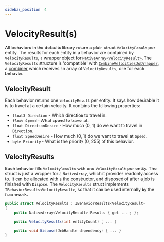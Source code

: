 ```yaml
---
sidebar_position: 4
---
```


# VelocityResult(s)

All behaviors in the defaults library return a plain struct `VelocityResult` per entity. The results for each entity in a behavior are contained by `VelocityResults`, a wrapper object for [`NativeArray<VelocityResult>`](https://docs.unity3d.com/ScriptReference/Unity.Collections.NativeArray_1.html). The `VelocityResults` structure is 'compatible' with [`CombineVelocitiesJobWrapper`](/docs/documentation-defaults/Combiner), a [combiner](/docs/documentation-core/combiner) which receives an array of `VelocityResults`, one for each behavior. 

## VelocityResult

Each behavior returns one `VelocityResult` per entity. It says how desirable it is to travel at a certain velocity. It contains the following properties:

- `float3 Direction` - Which direction to travel in.
- `float Speed` - What speed to travel at.
- `float DirectionDesire` - How much (0, 1) do we want to travel in `Direction`.
- `float SpeedDesire` - How much (0, 1) do we want to travel at `Speed`.
- `byte Priority` - What is the priority (0, 255) of this behavior.

## VelocityResults

Each behavior fills `VelocityResults` with one `VelocityResult` per entity. The struct is just a wrapper for a `NativeArray`, which it provides readonly access to. It can be allocated with a the constructor, and disposed of after a job is finished with `Dispose`. The `VelocityResults` struct implements `IBehaviorResults<VelocityResult>`, so that it can be used internally by the framework.

```csharp title="VelocityResults.cs"
public struct VelocityResults : IBehaviorResults<VelocityResult>
{
    public NativeArray<VelocityResult> Results { get ... ; };
    
    public VelocityResults(int entityCount) { ... }  

    public void Dispose(JobHandle dependency) { ... }
}
```